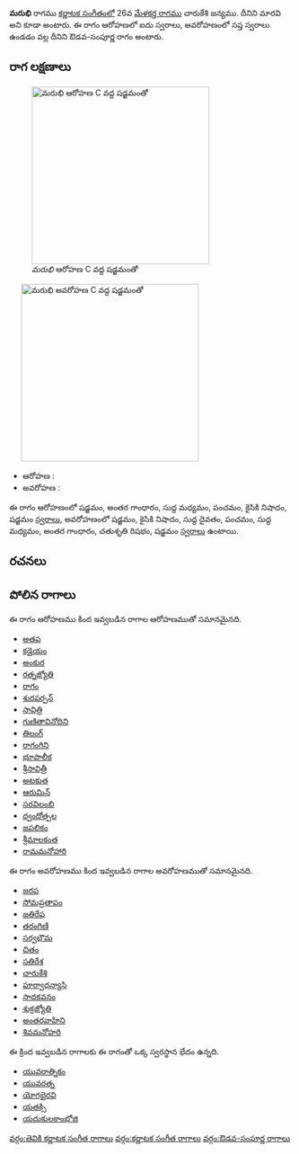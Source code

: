 {{Infobox ragam
	| name          	= మరుభి
	| synonym	    	= మారవి
	| mela          	= 
	| chakra        	= 
	| janaka        	= 
	| type          	= ఔడవ-సంపూర్ణ
	| arohanam      	= {{svaraC|S|G3|M1|P|N2|S'}} 
	| avarohanam    	= {{svaraC|S'|N2|D1|P|M1|G3|R2|S}}
	| jeeva         	=
	| chhaya        	=
	| nyasa         	=
	| vishesha      	= 
	| equivalent  		= 
}}
{{కర్ణాటక సంగీత రాగాలు}}
'''మరుభి''' రాగము [[కర్ణాటక సంగీతం]]లో 26వ [[మేళకర్త రాగము]] చారుకేశి జన్యము. దీనిని మారవి అని కూడా అంటారు. ఈ రాగం ఆరోహణలో ఐదు స్వరాలు, అవరోహణంలో సప్త స్వరాలు ఉండడం వల్ల దీనిని ఔడవ-సంపూర్ణ రాగం అంటారు.


==రాగ లక్షణాలు==
[[Image:marubhi_ar_kb2wiki.png|thumb|right|316px|''మరుభి'' ఆరోహణ C వద్ద షడ్జమంతో]]
	[[Image:marubhi_av_kb2wiki.png|thumb|right|316px|''మరుభి'' అవరోహణ C వద్ద షడ్జమంతో]]

* ఆరోహణ : {{svaraC|S|G3|M1|P|N2|S'}} 
* అవరోహణ : {{svaraC|S'|N2|D1|P|M1|G3|R2|S}}

ఈ రాగం ఆరోహణంలో షడ్జమం, అంతర గాంధారం, సుద్ద మధ్యమం, పంచమం, కైసికి నిషాదం, షడ్జమం [[స్వరాలు]], అవరోహణంలో షడ్జమం, కైసికి నిషాదం, సుద్ద దైవతం, పంచమం, సుద్ద మధ్యమం, అంతర గాంధారం, చతుశృతి రిషభం, షడ్జమం [[స్వరాలు]] ఉంటాయి.

==రచనలు==



==పోలిన రాగాలు==
ఈ రాగం ఆరోహణము కింద ఇవ్వబడిన రాగాల ఆరోహణముతో సమానమైనది.
* [[అతప]]
* [[కడైయం]]
* [[అంకుర]]
* [[రత్నజ్యోతి]]
* [[రాగం]]
* [[శురపర్పన్]]
* [[సావిత్రి]]
* [[గుణితావినోదిని]]
* [[తిలంగ్]]
* [[రాగంగిని]]
* [[ భూపాలీక]]
* [[శ్రీసావిత్రీ]]
* [[అటకుత]]
* [[ఆరుమిన్]]
* [[సరవిలంబి]]
* [[ ద్వందోత్పల]]
* [[జపలికం]]
* [[శ్రీమాలకంత]]
* [[రామమనోహారి]]

ఈ రాగం అవరోహణము కింద ఇవ్వబడిన రాగాల అవరోహణముతో సమానమైనది.
* [[జరప]]
* [[సోమప్రతాపం]]
* [[జతిరేష]]
* [[తరంగిణి]]
* [[సర్వభౌమ]]
* [[చితం]]
* [[సతిరేశ]]
* [[చారుకేశి]]
* [[పూర్వాధన్యాసి]]
* [[సాదకవనం]]
* [[శుక్రజ్యోతి]]
* [[అంతరవాహిని]]
* [[శివమనోహరి]]

ఈ క్రింద ఇవ్వబడిన రాగాలకు ఈ రాగంతో ఒక్క స్వరస్థాన భేదం ఉన్నది.
* [[యువరాత్నికం]]
* [[యువరత్న]]
* [[యోగభైరవి]]
* [[యతక్సి]]
* [[యదుకులకాంభోజి]]



[[వర్గం:తెవికి కర్ణాటక సంగీత రాగాలు]]
[[వర్గం:కర్ణాటక సంగీత రాగాలు]]
[[వర్గం:ఔడవ-సంపూర్ణ రాగాలు]]